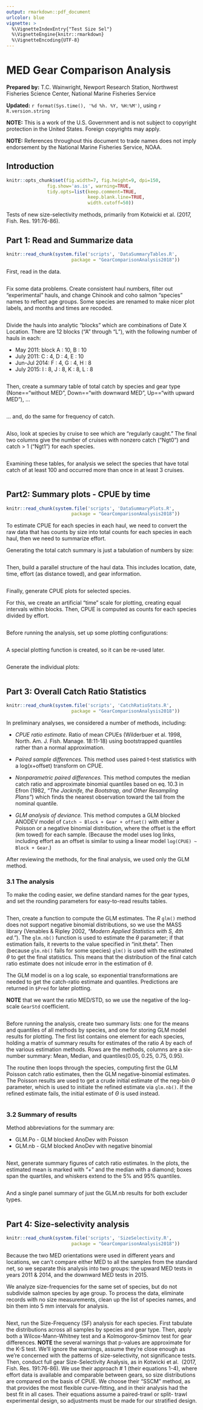 ```yaml
---
output: rmarkdown::pdf_document
urlcolor: blue
vignette: >
  %\VignetteIndexEntry{"Test Size Sel"}
  %\VignetteEngine{knitr::rmarkdown}
  %\VignetteEncoding{UTF-8}
---
```


MED Gear Comparison Analysis
========================================================

**Prepared by:** T.C. Wainwright, 
Newport Research Station, Northwest Fisheries Science Center,
National Marine Fisheries Service

**Updated:** `r format(Sys.time(), '%d %h. %Y, %H:%M')`,
using `r R.version.string`

**NOTE:** This is a work of the U.S. Government and is not subject to
copyright protection in the United States. Foreign copyrights may apply.

**NOTE:** References throughout this document to trade names does not 
imply endorsement by the National Marine Fisheries Service, NOAA.

## Introduction

```r
knitr::opts_chunk$set(fig.width=7, fig.height=9, dpi=150, 
               fig.show='as.is', warning=TRUE,
               tidy.opts=list(keep.comment=TRUE, 
                              keep.blank.line=TRUE, 
                              width.cutoff=50))
```

Tests of new size-selectivity methods, primarily from Kotwicki et al. (2017, Fish. Res. 191:76-86).

## Part 1: Read and Summarize data

```r
knitr::read_chunk(system.file('scripts', 'DataSummaryTables.R',
                        package = "GearComparisonAnalysis2018"))
```

First, read in the data.

```r
```

Fix some data problems. Create consistent haul numbers, filter out "experimental" hauls, and change Chinook and coho salmon "species" names to reflect age groups. Some species are renamed to make nicer plot labels, and months and times are recoded.

```r
```

Divide the hauls into analytic "blocks" which are combinations of Date X
Location. There are 12 blocks ("A" through "L"), with the following number 
of hauls in each:

* May 2011: block A : 10, B : 10
* July 2011: C : 4, D : 4, E : 10
* Jun-Jul 2014: F : 4, G : 4, H : 8
* July 2015: I : 8, J : 8, K : 8, L : 8

```r
```

Then, create a summary table of total catch by species and gear type 
(None=="without MED", Down=="with downward MED", Up=="with upward MED"), ...

```r
```

... and, do the same for frequency of catch.

```r
```

Also, look at species by cruise to see which are "regularly caught." The final two columns give the number of cruises with nonzero catch ("Ngt0") and catch > 1 ("Ngt1") for each species.

```r
```

Examining these tables, for analysis we select the species that have total catch of at least 100 and occurred more than once in at least 3 cruises.

```r
```

## Part2: Summary plots - CPUE by time

```r
knitr::read_chunk(system.file('scripts', 'DataSummaryPlots.R',
                        package = "GearComparisonAnalysis2018"))
```

To estimate CPUE for each species in each haul, we need to convert the raw
data that has counts by size into total counts for each species in each 
haul, then we need to summarize effort.

Generating the total catch summary is just a tabulation of numbers 
by size:

```r
```

Then, build a parallel structure of the haul data. This includes 
location, date, time, effort (as distance towed), and gear information.

```r
```

Finally, generate CPUE plots for selected species. 

For this, we create an artificial "time" scale for plotting, creating equal 
intervals within blocks. Then, CPUE is computed as counts for each species divided 
by effort.

```r
```

Before running the analysis, set up some plotting configurations:

```r
```

A special plotting function is created, so it can be re-used later.

```r
```

Generate the individual plots:

```r
```

## Part 3: Overall Catch Ratio Statistics

```r
knitr::read_chunk(system.file('scripts', 'CatchRatioStats.R',
                        package = "GearComparisonAnalysis2018"))
```

In preliminary analyses, we considered a number of methods, including:

* _CPUE ratio estimate._
Ratio of mean CPUEs (Wilderbuer et al. 1998, North. Am. J. Fish. Manage. 
18:11-18) using bootstrapped quantiles rather than a normal approximation.

* _Paired sample differences._ 
This method uses paired t-test statistics with a log(x+offset) transform 
on CPUE.

* _Nonparametric paired differences._ 
This method computes the median catch ratio and approximate binomial 
quantiles based on eq. 10.3 in Efron (1982, _"The Jacknife, 
the Bootstrap, and Other Resampling Plans"_) which finds the nearest 
observation toward the tail from the nominal quantile.

* _GLM analysis of deviance._
This method computes a GLM blocked ANODEV model of 
``Catch ~ Block + Gear + offset()`` with either a Poisson or a negative 
binomial distribution, where the offset is the effort (km towed) for 
each sample. (Because the model uses log links, including effort as an 
offset is similar to using a linear model ``log(CPUE) ~ Block + Gear``.)

After reviewing the methods, for the final analysis, we used only the GLM 
method.

### 3.1 The analysis

To make the coding easier, we define standard names for the gear types, and 
set the rounding parameters for easy-to-read results tables.

```r
```

Then, create a function to compute the GLM estimates. The _R_ ``glm()`` 
method does not support negative binomial distributions, 
so we use the MASS library (Venables & Ripley 2002, 
_"Modern Applied Statistics with S, 4th ed."_). The ``glm.nb()`` function is 
used to estimate the $\theta$ parameter; if that estimation fails, it reverts
to the value specified in "init.theta". Then (because ``glm.nb()`` fails 
for some species) ``glm()`` is used with the estimated 
$\theta$ to get the final statistics. This means that the distribution of the 
final catch ratio estimate does not inlcude error in the estimation of $\theta$.

The GLM model is on a log scale, so exponential transformations are 
needed to get the catch-ratio estimate and quantiles. Predictions are 
returned in ``$Pred`` for later plotting. 

**NOTE** that we want the ratio MED/STD, so we use the negative of the 
log-scale ``GearStd`` coefficient. 

```r
```

Before running the analysis, create two summary lists: one for the means 
and quantiles of all methods by species, and one for storing GLM model 
results for plotting. The first list contains one element for each species,
holding a matrix of summary results for estimates of the ratio _A_ by each 
of the various estimation methods.  Rows are the methods, columns are a 
six-number summary: Mean, Median, and quantiles(0.05, 0.25, 0.75, 0.95).

The routine then loops through the species, computing first the GLM Poisson
catch ratio estimates, then the GLM negative-binomial estimates. The 
Poisson results are used to get a crude initial estimate of the neg-bin 
$\Theta$ parameter, which is used to initiate the refined estimate via 
``glm.nb()``. If the refined estimate fails, the initial estimate of 
$\Theta$ is used instead. 

```r
```

### 3.2 Summary of results

Method abbreviations for the summary are:

* GLM.Po - GLM blocked AnoDev with Poisson
* GLM.nb - GLM blocked AnoDev with negative binomial

```r
```

Next, generate summary figures of catch ratio estimates. In the plots, 
the estimated mean is marked with "+" and the median with a diamond; 
boxes span the quartiles, and whiskers extend to the 5% and 95% quantiles.

```r
```

And a single panel summary of just the GLM.nb results for both excluder types.

```r
```

## Part 4: Size-selectivity analysis

```r
knitr::read_chunk(system.file('scripts', 'SizeSelectivity.R',
                        package = "GearComparisonAnalysis2018"))
```

Because the two MED orientations were used in different years and locations,
we can't compare either MED to all the samples from the standard net, so we 
separate this analysis into two groups: the upward MED tests in years 2011 
& 2014, and the downward MED tests in 2015. 

We analyze size-frequencies for the same set of species, but do not 
subdivide salmon species by age group. To process the data, eliminate 
records with no size measurements, clean up the list of species names, and
bin them into 5 mm intervals for analysis.

```r
```

Next, run the Size-Frequency (SF) analysis for each species. First tabulate 
the distributions across all samples by species and gear type. Then, apply 
both a Wilcox-Mann-Whitney test and a Kolmogorov-Smirnov test for 
gear differences. **NOTE** the several warnings that p-values are approximate 
for the K-S test. We'll ignore the warnings, assume they're close enough as
we're concerned with the patterns of size-selectivity, not significance tests.
Then, conduct full gear Size-Selectivity Analysis, as in Kotwicki et al. 
(2017, Fish. Res. 191:76-86). We use their approach # 1 (their equations 
1-4), where effort data is available and comparable between gears, so size 
distributions are compared on the basis of CPUE. We choose their "SSCM" method, 
as that provides the most flexible curve-fitting, and in their analysis had 
the best fit in all cases. Their equations assume a paired-trawl or split-
trawl experimental design, so adjustments must be made for our stratified 
design.

```r
```

